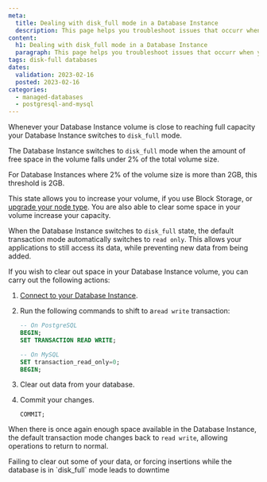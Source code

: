 ```yaml
---
meta:
  title: Dealing with disk_full mode in a Database Instance
  description: This page helps you troubleshoot issues that occurr when your Database Instance volume is near full capacity.
content:
  h1: Dealing with disk_full mode in a Database Instance
  paragraph: This page helps you troubleshoot issues that occurr when your Database Instance volume is near full capacity.
tags: disk-full databases 
dates:
  validation: 2023-02-16
  posted: 2023-02-16
categories: 
  - managed-databases
  - postgresql-and-mysql
---
```


Whenever your Database Instance volume is close to reaching full capacity your Database Instance switches to `disk_full` mode. 

The Database Instance switches to `disk_full` mode when the amount of free space in the volume falls under 2% of the total volume size. 

For Database Instances where 2% of the volume size is more than 2GB, this threshold is 2GB.

This state allows you to increase your volume, if you use Block Storage, or [upgrade your node type](/managed-databases/postgresql-and-mysql/how-to/upgrade-a-database/). You are also able to clear some space in your volume increase your capacity. 

When the Database Instance switches to `disk_full` state, the default transaction mode automatically switches to `read only`. This allows your applications to still access its data, while preventing new data from being added.

If you wish to clear out space in your Database Instance volume, you can carry out the following actions:

1. [Connect to your Database Instance](/managed-databases/postgresql-and-mysql/how-to/connect-database-instance). 
2. Run the following commands to shift to a`read write` transaction:
    ```sql
    -- On PostgreSQL
    BEGIN;
    SET TRANSACTION READ WRITE;
    ```

    ```sql
    -- On MySQL
    SET transaction_read_only=0;
    BEGIN;
    ```
3. Clear out data from your database.
4. Commit your changes.
    ```
    COMMIT;
    ```

When there is once again enough space available in the Database Instance, the default transaction mode changes back to `read write`, allowing operations to return to normal. 

<Message type="important">
  Failing to clear out some of your data, or forcing insertions while the database is in `disk_full` mode leads to downtime 
</Message>

